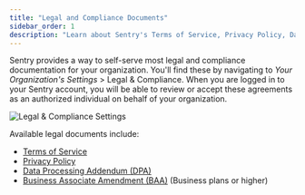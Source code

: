 ```yaml
---
title: "Legal and Compliance Documents"
sidebar_order: 1
description: "Learn about Sentry's Terms of Service, Privacy Policy, Data Processing Addendum, and Business Associate Amendment. Sentry also provides a way to self-serve most legal and compliance documentation for your organization."
---
```


Sentry provides a way to self-serve most legal and compliance documentation for your organization. You'll find these by navigating to _Your Organization's Settings_ > Legal & Compliance. When you are logged in to your Sentry account, you will be able to review or accept these agreements as an authorized individual on behalf of your organization.

![Legal & Compliance Settings](./img/legal-and-compliance.png)

Available legal documents include:

- [Terms of Service](https://sentry.io/terms/)
- [Privacy Policy](https://sentry.io/privacy/)
- [Data Processing Addendum (DPA)](https://sentry.io/legal/dpa/5.0.0/)
- [Business Associate Amendment (BAA)](https://sentry.io/legal/baa/) (Business plans or higher)
